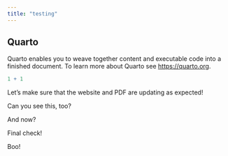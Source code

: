 ```yaml
---
title: "testing"
---
```


## Quarto

Quarto enables you to weave together content and executable code into a finished document. To learn more about Quarto see <https://quarto.org>.

```r
1 + 1
```

Let's make sure that the website and PDF are updating as expected!

Can you see this, too?

And now?

Final check!

Boo!